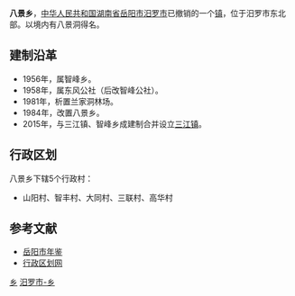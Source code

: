 {{中国乡级行政区<!---乡级行政区专用模板--->
|行政区全称 = 八景乡
|景观照片文件名 = 
|景观照片描述 = 
|位置图文件名 = 
|位置图描述 = 
|汉语拼音 = 
|通用拼音 = 
|上级行政区 = [[湖南省|湖南省]][[岳阳市|岳阳市]][[汨罗市|汨罗市]]
|行政区类别 = 乡
|行政区划代码 = 430681215
|建置时间 = 1984年
|政府驻地 = 牛形嘴
|地理坐标 = 
|毗邻 = 
|行政区划 = 5
|村委会 = 5
|居委会 = 0
|总面积 = 54平方公里
|户籍人口 = 0.4万
|户籍人口年份 = 2009
|常住人口 = 
|常住人口年份 = 
|人口密度 = 
|GDP = 
|GDP年份 = 
|邮政编码 = 414409
|电话区号 = 
|时区 = UTC+8（[[东八区|东八区]]）
|官方网站 = 
|网站名称 = 
}}
'''八景乡'''，[[中华人民共和国|中华人民共和国]][[湖南省|湖南省]][[岳阳市|岳阳市]][[汨罗市|汨罗市]]已撤销的一个[[镇|镇]]，位于汨罗市东北部。以境内有八景洞得名。

==建制沿革==
*1956年，属智峰乡。
*1958年，属东风公社（后改智峰公社）。
*1981年，析置兰家洞林场。
*1984年，改置八景乡。
*2015年，与三江镇、智峰乡成建制合并设立[[三江镇_(汨罗市)|三江镇]]。

==行政区划==
八景乡下辖5个行政村：
*山阳村、智丰村、大同村、三联村、高华村

==参考文献==
*[http://www.yysqw.gov.cn/Html/10/1/34/4/250952912.html 岳阳市年鉴]{{dead link|date=2017年11月 |bot=InternetArchiveBot |fix-attempted=yes }}
*[http://www.xzqh.org/html/2011/0615/25050.html 行政区划网]{{dead link|date=2017年11月 |bot=InternetArchiveBot |fix-attempted=yes }}

{{湖南小作品}}
{{汨罗市行政区划}}

[[Category:汨罗市行政区划|乡]]
[[Category:岳阳乡镇|汨罗市-乡]]
